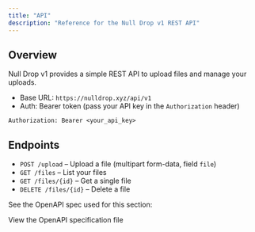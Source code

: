 ```yaml
---
title: "API"
description: "Reference for the Null Drop v1 REST API"
---
```


## Overview

Null Drop v1 provides a simple REST API to upload files and manage your uploads.

- Base URL: `https://nulldrop.xyz/api/v1`
- Auth: Bearer token (pass your API key in the `Authorization` header)

```http
Authorization: Bearer <your_api_key>
```

## Endpoints

- `POST /upload` – Upload a file (multipart form-data, field `file`)
- `GET /files` – List your files
- `GET /files/{id}` – Get a single file
- `DELETE /files/{id}` – Delete a file

See the OpenAPI spec used for this section:

<Card title="OpenAPI – Null Drop" icon="code" href="/api-reference/openapi.json">
  View the OpenAPI specification file
</Card>